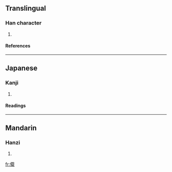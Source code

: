 {{see|儎}}

==Translingual==
===Han character===
{{Han char|rad=人|as=10|sn=12|four=|canj=人十戈手 (OJIQ)}}
# {{defn|Han}}
====References====
{{Han ref|kx=0114.051|hdz=10200.011|uh=50A4|ud=20644}}
----
==Japanese==
===Kanji===
{{ja-kanji|grade=|rs=人10}}
# {{defn|Japanese}}
====Readings====
{{ja-readings|on=[[さい]] (sai)|kun=}}
----
==Mandarin==
===Hanzi===
{{cmn-hanzi|pin=[[zài]] (zai4)|wg=tsai<sup>4</sup>}}
# {{defn|Mandarin}}

[[fr:傤]]